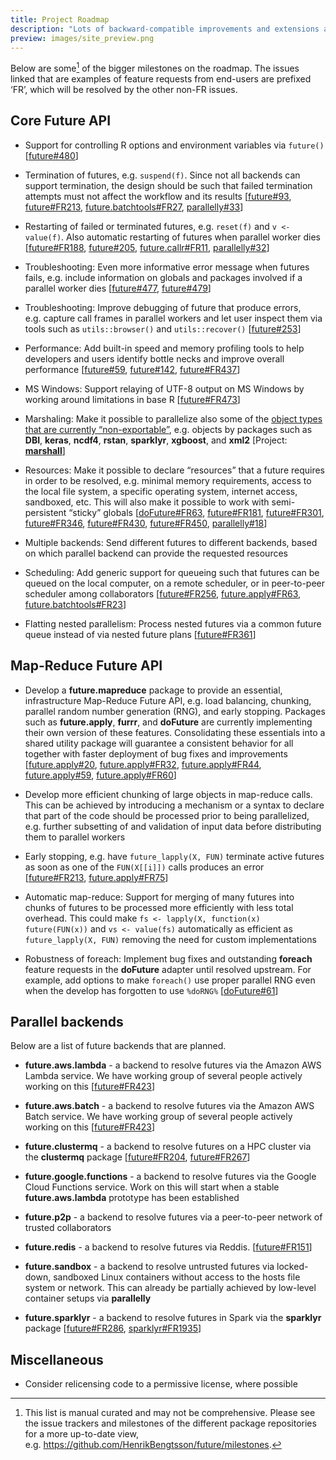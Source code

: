```yaml
---
title: Project Roadmap
description: "Lots of backward-compatible improvements and extensions ahead"
preview: images/site_preview.png
---
```


Below are some^[This list is manual curated and may not be comprehensive.  Please see the issue trackers and milestones of the different package repositories for a more up-to-date view, e.g. <https://github.com/HenrikBengtsson/future/milestones>.] of the bigger milestones on the roadmap.  The issues linked that are examples of feature requests from end-users are prefixed 'FR', which will be resolved by the other non-FR issues.


## Core Future API

* Support for controlling R options and environment variables via `future()`
  [[future#480]]

* Termination of futures, e.g. `suspend(f)`.  Since not all backends can support termination, the design should be such that failed termination attempts must not affect the workflow and its results
  [[future#93], [future#FR213], [future.batchtools#FR27], [parallelly#33]]

* Restarting of failed or terminated futures, e.g. `reset(f)` and `v <- value(f)`.  Also automatic restarting of futures when parallel worker dies
  [[future#FR188], [future#205], [future.callr#FR11], [parallelly#32]]

* Troubleshooting: Even more informative error message when futures fails, e.g. include information on globals and packages involved if a parallel worker dies
  [[future#477], [future#479]]

* Troubleshooting: Improve debugging of future that produce errors, e.g. capture call frames in parallel workers and let user inspect them via tools such as `utils::browser()` and `utils::recover()`
  [[future#253]]

* Performance: Add built-in speed and memory profiling tools to help developers and users identify bottle necks and improve overall performance
  [[future#59], [future#142], [future#FR437]]

* MS Windows: Support relaying of UTF-8 output on MS Windows by working around limitations in base R
  [[future#FR473]]

* Marshaling: Make it possible to parallelize also some of the [object types that are currently "non-exportable"](https://future.futureverse.org/articles/future-4-non-exportable-objects.html), e.g. objects by packages such as **DBI**, **keras**, **ncdf4**, **rstan**, **sparklyr**, **xgboost**, and **xml2**
  [Project: **[marshall]**]

* Resources: Make it possible to declare "resources" that a future requires in order to be resolved, e.g. minimal memory requirements, access to the local file system, a specific operating system, internet access, sandboxed, etc.  This will also make it possible to work with semi-persistent "sticky" globals
  [[doFuture#FR63], [future#FR181], [future#FR301], [future#FR346], [future#FR430], [future#FR450], [parallelly#18]]

* Multiple backends: Send different futures to different backends, based on which parallel backend can provide the requested resources

* Scheduling: Add generic support for queueing such that futures can be queued on the local computer, on a remote scheduler, or in peer-to-peer scheduler among collaborators
  [[future#FR256], [future.apply#FR63], [future.batchtools#FR23]]

* Flatting nested parallelism: Process nested futures via a common future queue instead of via nested future plans
  [[future#FR361]]


## Map-Reduce Future API

* Develop a **future.mapreduce** package to provide an essential, infrastructure Map-Reduce Future API, e.g. load balancing, chunking, parallel random number generation (RNG), and early stopping.  Packages such as **future.apply**, **furrr**, and **doFuture** are currently implementing their own version of these features.  Consolidating these essentials into a shared utility package will guarantee a consistent behavior for all together with faster deployment of bug fixes and improvements
  [[future.apply#20], [future.apply#FR32], [future.apply#FR44], [future.apply#59], [future.apply#FR60]]
  
* Develop more efficient chunking of large objects in map-reduce calls.  This can be achieved by introducing a mechanism or a syntax to declare that part of the code should be processed prior to being parallelized, e.g. further subsetting of and validation of input data before distributing them to parallel workers

* Early stopping, e.g. have `future_lapply(X, FUN)` terminate active futures as soon as one of the `FUN(X[[i]])` calls produces an error
  [[future#FR213], [future.apply#FR75]]

* Automatic map-reduce: Support for merging of many futures into chunks of futures to be processed more efficiently with less total overhead. This could make `fs <- lapply(X, function(x) future(FUN(x))` and `vs <- value(fs)` automatically as efficient as `future_lapply(X, FUN)` removing the need for custom implementations

* Robustness of foreach: Implement bug fixes and outstanding **foreach** feature requests in the **doFuture** adapter until resolved upstream.  For example, add options to make `foreach()` use proper parallel RNG even when the develop has forgotten to use `%doRNG%`
  [[doFuture#61]]


## Parallel backends

Below are a list of future backends that are planned.

* **future.aws.lambda** - a backend to resolve futures via the Amazon AWS Lambda service.
  We have working group of several people actively working on this
  [[future#FR423]]

* **future.aws.batch** - a backend to resolve futures via the Amazon AWS Batch service.
  We have working group of several people actively working on this
  [[future#FR423]]

* **future.clustermq** - a backend to resolve futures on a HPC cluster via the **clustermq** package
  [[future#FR204], [future#FR267]]

* **future.google.functions** - a backend to resolve futures via the Google Cloud Functions service.
  Work on this will start when a stable **future.aws.lambda** prototype has been established
  
* **future.p2p** - a backend to resolve futures via a peer-to-peer network of trusted collaborators

* **future.redis** - a backend to resolve futures via Reddis.
  [[future#FR151]]

* **future.sandbox** - a backend to resolve untrusted futures via locked-down, sandboxed Linux containers without access to the hosts file system or network. This can already be partially achieved by low-level container setups via **parallelly**

* **future.sparklyr** - a backend to resolve futures in Spark via the **sparklyr** package
  [[future#FR286], [sparklyr#FR1935]]
  



## Miscellaneous

* Consider relicensing code to a permissive license, where possible


[doFuture#61]: https://github.com/HenrikBengtsson/doFuture/issues/61
[doFuture#FR63]: https://github.com/HenrikBengtsson/doFuture/issues/63

[future#59]:  https://github.com/HenrikBengtsson/future/issues/59
[future#93]:  https://github.com/HenrikBengtsson/future/issues/93
[future#134]: https://github.com/HenrikBengtsson/future/issues/134
[future#142]: https://github.com/HenrikBengtsson/future/issues/142
[future#FR151]: https://github.com/HenrikBengtsson/future/issues/151
[future#FR181]: https://github.com/HenrikBengtsson/future/issues/181
[future#FR188]: https://github.com/HenrikBengtsson/future/issues/188
[future#FR204]: https://github.com/HenrikBengtsson/future/issues/204
[future#FR267]: https://github.com/HenrikBengtsson/future/issues/267
[future#205]: https://github.com/HenrikBengtsson/future/issues/205
[future#FR213]: https://github.com/HenrikBengtsson/future/issues/213
[future#253]: https://github.com/HenrikBengtsson/future/issues/253
[future#FR256]: https://github.com/HenrikBengtsson/future/issues/256
[future#FR286]: https://github.com/HenrikBengtsson/future/issues/286
[future#FR301]: https://github.com/HenrikBengtsson/future/issues/301
[future#FR346]: https://github.com/HenrikBengtsson/future/issues/346
[future#FR361]: https://github.com/HenrikBengtsson/future/issues/361
[future#FR423]: https://github.com/HenrikBengtsson/future/issues/423
[future#FR430]: https://github.com/HenrikBengtsson/future/issues/430
[future#FR437]: https://github.com/HenrikBengtsson/future/issues/437
[future#FR450]: https://github.com/HenrikBengtsson/future/issues/450
[future#FR473]: https://github.com/HenrikBengtsson/future/issues/473
[future#477]: https://github.com/HenrikBengtsson/future/issues/477
[future#479]: https://github.com/HenrikBengtsson/future/issues/479
[future#480]: https://github.com/HenrikBengtsson/future/issues/480

[future.apply#20]: https://github.com/HenrikBengtsson/future.apply/issues/20
[future.apply#FR32]: https://github.com/HenrikBengtsson/future.apply/issues/32
[future.apply#FR44]: https://github.com/HenrikBengtsson/future.apply/issues/44
[future.apply#59]: https://github.com/HenrikBengtsson/future.apply/issues/59
[future.apply#FR60]: https://github.com/HenrikBengtsson/future.apply/issues/60
[future.apply#FR63]: https://github.com/HenrikBengtsson/future.apply/issues/63
[future.apply#FR75]: https://github.com/HenrikBengtsson/future.apply/issues/75

[future.batchtools#FR23]: https://github.com/HenrikBengtsson/future.batchtools/issues/23
[future.batchtools#FR27]: https://github.com/HenrikBengtsson/future.batchtools/issues/27

[future.callr#FR11]: https://github.com/HenrikBengtsson/future.callr/issues/11

[parallelly#18]: https://github.com/HenrikBengtsson/parallelly/issues/18
[parallelly#32]: https://github.com/HenrikBengtsson/parallelly/issues/32
[parallelly#33]: https://github.com/HenrikBengtsson/parallelly/issues/33

[marshall]: https://github.com/HenrikBengtsson/marshal

[sparklyr#FR1935]: https://github.com/sparklyr/sparklyr/issues/1935

